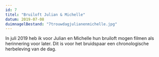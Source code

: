 ```yaml
---
id: 7
titel: "Bruiloft Julian & Michelle"
datum: 2019-07-08
duimnagelBestand: "7trouwdagjulianenmichelle.jpg"
---
```



In juli 2019 heb ik voor Julian en Michelle hun bruiloft mogen filmen als herinnering voor later. Dit is voor het bruidspaar een chronologische herbeleving van de dag.

<Youtube titel="Hoi" youtubeId="4Q3894EsVLY" />
